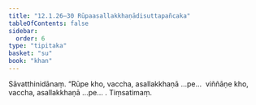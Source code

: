 ```yaml
---
title: "12.1.26–30 Rūpaasallakkhaṇādisuttapañcaka"
tableOfContents: false
sidebar:
  order: 6
type: "tipitaka"
basket: "su"
book: "khan"
---
```



<DynamicBreadcrumb />

<Division number="632–636" book="khan" bookNo="13">

<Paragraph number="1261" book="khan">
Sāvatthinidānaṃ. “Rūpe kho, vaccha, asallakkhaṇā …pe…  viññāṇe kho, vaccha, asallakkhaṇā …pe… .

</Paragraph>
</Division>

<Paragraph number="1262" type="center" book="khan">
Tiṃsatimaṃ.
</Paragraph>